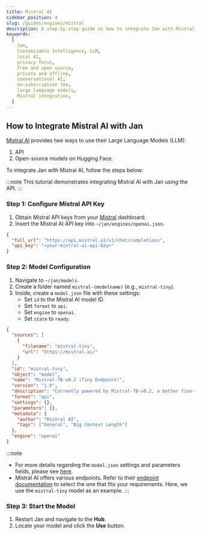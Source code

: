 ```yaml
---
title: Mistral AI
sidebar_position: 4
slug: /guides/engines/mistral
description: A step-by-step guide on how to integrate Jan with Mistral AI.
keywords:
  [
    Jan,
    Customizable Intelligence, LLM,
    local AI,
    privacy focus,
    free and open source,
    private and offline,
    conversational AI,
    no-subscription fee,
    large language models,
    Mistral integration,
  ]
---
```


## How to Integrate Mistral AI with Jan

[Mistral AI](https://docs.mistral.ai/) provides two ways to use their Large Language Models (LLM):

1. API
2. Open-source models on Hugging Face.

To integrate Jan with Mistral AI, follow the steps below:

:::note
This tutorial demonstrates integrating Mistral AI with Jan using the API.
:::

### Step 1: Configure Mistral API Key

1. Obtain Mistral API keys from your [Mistral](https://console.mistral.ai/user/api-keys/) dashboard.
2. Insert the Mistral AI API key into `~/jan/engines/openai.json`.

```json title="~/jan/engines/openai.json"
{
  "full_url": "https://api.mistral.ai/v1/chat/completions",
  "api_key": "<your-mistral-ai-api-key>"
}
```

### Step 2: Model Configuration

1. Navigate to `~/jan/models`.
2. Create a folder named `mistral-(modelname)` (e.g., `mistral-tiny`).
3. Inside, create a `model.json` file with these settings:
   - Set `id` to the Mistral AI model ID.
   - Set `format` to `api`.
   - Set `engine` to `openai`.
   - Set `state` to `ready`.

```json title="~/jan/models/mistral-tiny/model.json"
{
  "sources": [
    {
      "filename": "mistral-tiny",
      "url": "https://mistral.ai/"
    }
  ],
  "id": "mistral-tiny",
  "object": "model",
  "name": "Mistral-7B-v0.2 (Tiny Endpoint)",
  "version": "1.0",
  "description": "Currently powered by Mistral-7B-v0.2, a better fine-tuning of the initial Mistral-7B released, inspired by the fantastic work of the community.",
  "format": "api",
  "settings": {},
  "parameters": {},
  "metadata": {
    "author": "Mistral AI",
    "tags": ["General", "Big Context Length"]
  },
  "engine": "openai"
}
```

:::note

- For more details regarding the `model.json` settings and parameters fields, please see [here](/guides/engines/remote-server/#modeljson).
- Mistral AI offers various endpoints. Refer to their [endpoint documentation](https://docs.mistral.ai/platform/endpoints/) to select the one that fits your requirements. Here, we use the `mistral-tiny` model as an example.
  :::

### Step 3: Start the Model

1. Restart Jan and navigate to the **Hub**.
2. Locate your model and click the **Use** button.
